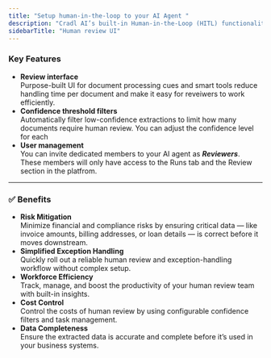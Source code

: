 ```yaml
---
title: "Setup human-in-the-loop to your AI Agent "
description: "Cradl AI’s built-in Human-in-the-Loop (HITL) functionality makes it easy to add human oversight to your automated workflows. By integrating human review and corrections, you can ensure that the data extracted by your AI agents is accurate and reliable before it’s used in critical business processes. Aditionaly, your AI agent will learn from each "
sidebarTitle: "Human review UI"
---
```


### Key Features

- **Review interface**\
  Purpose-built UI for document processing cues and smart tools reduce handling time per document and make it easy for reveiwers to work efficiently.
- **Confidence threshold filters**\
  Automatically filter low-confidence extractions to limit how many documents require human review. You can adjust the confidence level for each
- **User management**\
  You can invite dedicated members to your AI agent as **_Reviewers_**. These members will only have access to the Runs tab and the Review section in the platfrom.

---

### ✅ Benefits

- **Risk Mitigation**\
  Minimize financial and compliance risks by ensuring critical data — like invoice amounts, billing addresses, or loan details — is correct before it moves downstream.
- **Simplified Exception Handling**\
  Quickly roll out a reliable human review and exception-handling workflow without complex setup.
- **Workforce Efficiency**\
  Track, manage, and boost the productivity of your human review team with built-in insights.
- **Cost Control**\
  Control the costs of human review by using configurable confidence filters and task management.
- **Data Completeness**\
  Ensure the extracted data is accurate and complete before it’s used in your business systems.